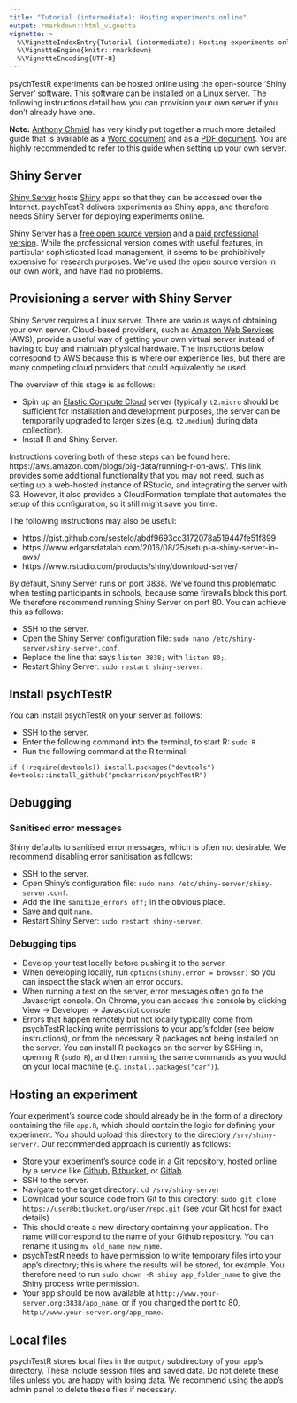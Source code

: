 ```yaml
---
title: "Tutorial (intermediate): Hosting experiments online"
output: rmarkdown::html_vignette
vignette: >
  %\VignetteIndexEntry{Tutorial (intermediate): Hosting experiments online}
  %\VignetteEngine{knitr::rmarkdown}
  %\VignetteEncoding{UTF-8}
---
```


psychTestR experiments can be hosted online using the open-source 'Shiny Server' software.
This software can be installed on a Linux server. 
The following instructions detail how you can provision your own server 
if you don't already have one.

**Note:** [Anthony Chmiel](https://www.westernsydney.edu.au/marcs/our_team/research_assistants/dr_anthony_chmiel)
has very kindly put together a much more detailed guide that is available as
a [Word document](https://s3-eu-west-1.amazonaws.com/research.pmcharrison.com/psychTestR/R+Server+Guide+20200502.docx)
and as a [PDF document](https://s3-eu-west-1.amazonaws.com/research.pmcharrison.com/psychTestR/R+Server+Guide+20200502.pdf).
You are highly recommended to refer to this guide when setting up your own server.

## Shiny Server

[Shiny Server](https://www.rstudio.com/products/shiny/shiny-server/)
hosts [Shiny](https://www.rstudio.com/products/shiny/)
apps so that they can be accessed over the Internet.
psychTestR delivers experiments as Shiny apps,
and therefore needs Shiny Server for deploying experiments online.

Shiny Server has a [free open source version](https://www.rstudio.com/products/shiny/download-server/)
and a [paid professional version](https://www.rstudio.com/products/shiny-server-pro/).
While the professional version comes with useful features, in particular sophisticated load management,
it seems to be prohibitively expensive for research purposes.
We've used the open source version in our own work, and have had no problems.

## Provisioning a server with Shiny Server

Shiny Server requires a Linux server.
There are various ways of obtaining your own server.
Cloud-based providers, such as [Amazon Web Services](https://aws.amazon.com/) (AWS), 
provide a useful way of getting your own virtual server 
instead of having to buy and maintain physical hardware.
The instructions below correspond to AWS because this is where our experience lies,
but there are many competing cloud providers that could equivalently be used.

The overview of this stage is as follows:

- Spin up an [Elastic Compute Cloud](https://aws.amazon.com/ec2) server
(typically `t2.micro` should be sufficient for installation and development purposes,
the server can be temporarily upgraded to larger sizes (e.g. `t2.medium`) 
during data collection).
- Install R and Shiny Server.

Instructions covering both of these steps can be found here: 
https://aws.amazon.com/blogs/big-data/running-r-on-aws/.
This link provides some additional functionality that you may not need,
such as setting up a web-hosted instance of RStudio,
and integrating the server with S3.
However, it also provides a CloudFormation template that automates the setup of this configuration,
so it still might save you time.

The following instructions may also be useful:

- https://gist.github.com/sestelo/abdf9693cc3172078a519447fe51f899
- https://www.edgarsdatalab.com/2016/08/25/setup-a-shiny-server-in-aws/
- https://www.rstudio.com/products/shiny/download-server/

By default, Shiny Server runs on port 3838. 
We've found this problematic when testing participants in schools,
because some firewalls block this port.
We therefore recommend running Shiny Server on port 80.
You can achieve this as follows:

- SSH to the server.
- Open the Shiny Server configuration file: `sudo nano /etc/shiny-server/shiny-server.conf`.
- Replace the line that says `listen 3838;` with `listen 80;`.
- Restart Shiny Server: `sudo restart shiny-server`.

## Install psychTestR

You can install psychTestR on your server as follows:

- SSH to the server.
- Enter the following command into the terminal, to start R: `sudo R`
- Run the following command at the R terminal:

```
if (!require(devtools)) install.packages("devtools")
devtools::install_github("pmcharrison/psychTestR")
```

## Debugging

### Sanitised error messages

Shiny defaults to sanitised error messages, which is often not desirable.
We recommend disabling error sanitisation as follows:

- SSH to the server.
- Open Shiny's configuration file: `sudo nano /etc/shiny-server/shiny-server.conf`.
- Add the line `sanitize_errors off;` in the obvious place.
- Save and quit `nano`.
- Restart Shiny Server: `sudo restart shiny-server`.

### Debugging tips

- Develop your test locally before pushing it to the server.
- When developing locally, run `options(shiny.error = browser)` so you can
inspect the stack when an error occurs.
- When running a test on the server, error messages often go to the Javascript console.
On Chrome, you can access this console by clicking View -> Developer -> Javascript console.
- Errors that happen remotely but not locally typically come from psychTestR
lacking write permissions to your app's folder (see below instructions),
or from the necessary R packages not being installed on the server.
You can install R packages on the server by SSHing in, opening R (`sudo R`),
and then running the same commands as you would on your local machine
(e.g. `install.packages("car")`).

## Hosting an experiment

Your experiment's source code should already be in the form of a directory
containing the file `app.R`, which should contain the logic for defining your experiment.
You should upload this directory to the directory `/srv/shiny-server/`.
Our recommended approach is currently as follows: 

- Store your experiment's source code in a 
[Git](https://git-scm.com/) repository,
hosted online by a service like 
[Github](https://github.com/), 
[Bitbucket](https://bitbucket.org/), 
or [Gitlab](https://gitlab.com/).
- SSH to the server.
- Navigate to the target directory: `cd /srv/shiny-server`
- Download your source code from Git to this directory: `sudo git clone https://user@bitbucket.org/user/repo.git` (see your Git host for exact details)
- This should create a new directory containing your application. The name will correspond to the name of your Github repository. You can rename it using `mv old_name new_name`.
- psychTestR needs to have permission to write temporary files into your app's directory; this is where the results will be stored, for example. You therefore need to run `sudo chown -R shiny app_folder_name` 
to give the Shiny process write permission.
- Your app should be now available at `http://www.your-server.org:3838/app_name`, or if you changed the port to 80, `http://www.your-server.org/app_name`.

## Local files

psychTestR stores local files in the `output/` subdirectory of your app's directory.
These include session files and saved data.
Do not delete these files unless you are happy with losing data.
We recommend using the app's admin panel to delete these files if necessary.
